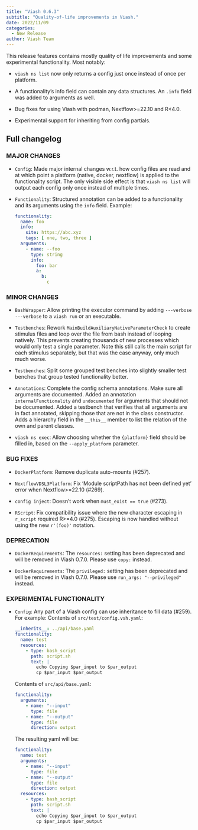 ```yaml
---
title: "Viash 0.6.3"
subtitle: "Quality-of-life improvements in Viash."
date: 2022/11/09
categories:
  - New Release
author: Viash Team
---
```


This release features contains mostly quality of life improvements and some experimental functionality. Most notably:

* `viash ns list` now only returns a config just once instead of once per platform.

* A functionality's info field can contain any data structures. An `.info` field was added to arguments as well.

* Bug fixes for using Viash with podman, Nextflow>=22.10 and R<4.0.

* Experimental support for inheriting from config partials.

## Full changelog

### MAJOR CHANGES

* `Config`: Made major internal changes w.r.t. how config files are read and at which point a platform (native, docker, nextflow)
  is applied to the functionality script. The only visible side effect is that 
  `viash ns list` will output each config only once instead of multiple times.

* `Functionality`: Structured annotation can be added to a functionality and its arguments using the `info` field. Example:
  ```yaml
  functionality:
    name: foo
    info:
      site: https://abc.xyz
      tags: [ one, two, three ]
    arguments:
      - name: --foo
        type: string
        info:
          foo: bar
          a:
            b:
              c
  ```

### MINOR CHANGES

* `BashWrapper`: Allow printing the executor command by adding `---verbose ---verbose` to a `viash run` or an executable.

* `Testbenches`: Rework `MainBuildAuxiliaryNativeParameterCheck` to create stimulus files and loop over the file from bash instead of looping natively.
  This prevents creating thousands of new processes which would only test a single parameter.
  Note this still calls the main script for each stimulus separately, but that was the case anyway, only much much worse.

* `Testbenches`: Split some grouped test benches into slightly smaller test benches that group tested functionality better.

* `Annotations`: Complete the config schema annotations.
  Make sure all arguments are documented.
  Added an annotation `internalFunctionality` and `undocumented` for arguments that should not be documented.
  Added a testbench that verifies that all arguments are in fact annotated, skipping those that are not in the class constructor.
  Adds a hierarchy field in the `__this__` member to list the relation of the own and parent classes.

* `viash ns exec`: Allow choosing whether the `{platform}` field should be filled in, based on the `--apply_platform` parameter.

### BUG FIXES

* `DockerPlatform`: Remove duplicate auto-mounts (#257).

* `NextflowVDSL3Platform`: Fix 'Module scriptPath has not been defined yet' error when Nextflow>=22.10 (#269).

* `config inject`: Doesn't work when `must_exist == true` (#273).

* `RScript`: Fix compatibility issue where the new character escaping in `r_script` required R>=4.0 (#275). Escaping is now handled without
  using the new `r'(foo)'` notation.

### DEPRECATION

* `DockerRequirements`: The `resources:` setting has been deprecated and will be removed in Viash 0.7.0. Please use `copy:` instead.

* `DockerRequirements`: The `privileged:` setting has been deprecated and will be removed in Viash 0.7.0. Please use `run_args: "--privileged"` instead.

### EXPERIMENTAL FUNCTIONALITY

* `Config`: Any part of a Viash config can use inheritance to fill data (#259). For example:
  Contents of `src/test/config.vsh.yaml`:
  ```yaml
  __inherits__: ../api/base.yaml
  functionality:
    name: test
    resources:
      - type: bash_script
        path: script.sh
        text: |
          echo Copying $par_input to $par_output
          cp $par_input $par_output
  ```
  Contents of `src/api/base.yaml`:
  ```yaml
  functionality:
    arguments:
      - name: "--input"
        type: file
      - name: "--output"
        type: file
        direction: output
  ```
  The resulting yaml will be:
  ```yaml
  functionality:
    name: test
    arguments:
      - name: "--input"
        type: file
      - name: "--output"
        type: file
        direction: output
    resources:
      - type: bash_script
        path: script.sh
        text: |
          echo Copying $par_input to $par_output
          cp $par_input $par_output
  ```
